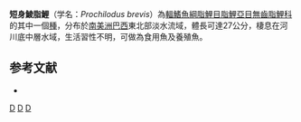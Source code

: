 {{Speciesbox 
| taxon = Prochilodus brevis
| status = NE
| status_system = IUCN3.1
| authority = [[Steindachner|Steindachner]], 1875
| synonyms = *''Prochilodus cearaensis''<br /><small>Steindachner, 1911</small>
*''Prochilodus cearensis''<br /><small>Steindachner, 1911</small>
}}
'''短身鯪脂鯉'''（学名：''Prochilodus brevis''）為[[輻鰭魚綱|輻鰭魚綱]][[脂鯉目|脂鯉目]][[脂鯉亞目|脂鯉亞目]][[無齒脂鯉科|無齒脂鯉科]]的其中一個[[種|種]]，分布於[[南美洲|南美洲]][[巴西|巴西]]東北部淡水流域，體長可達27公分，棲息在河川底中層水域，生活習性不明，可做為食用魚及養殖魚。

==参考文献==
{{refbegin}}
*{{FishBase_species|genus=Prochilodus|species=brevis|year=2013|month=8}}
{{refend}}
{{Taxonbar|from=Q6421539}}

[[Category:食用魚|D]]
[[Category:鯪脂鯉屬|D]]
[[Category:1875年描述的鱼类|D]]


{{魚類小作品}}